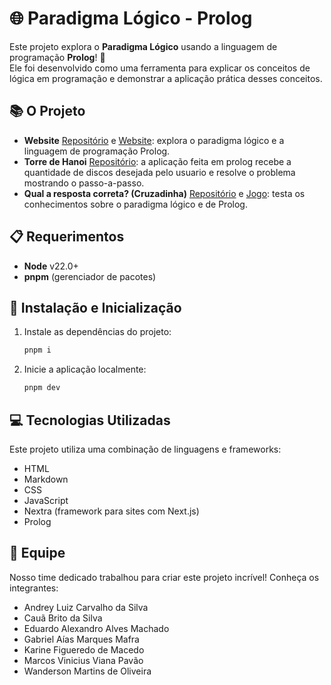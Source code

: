 # 🌐 Paradigma Lógico - Prolog

Este projeto explora o **Paradigma Lógico** usando a linguagem de programação **Prolog**! 🎉  
Ele foi desenvolvido como uma ferramenta para explicar os conceitos de lógica em programação e demonstrar a aplicação prática desses conceitos.

## 📚 O Projeto
- **Website** [Repositório](https://github.com/devmarcosvinicius/paradigma-logico-prolog) e [Website](https://paradigma-logico-prolog.vercel.app/): explora o paradigma lógico e a linguagem de programação Prolog.
- **Torre de Hanoi** [Repositório](https://github.com/devmarcosvinicius/paradigma-logico-prolog/tree/main/torre%20de%20hanoi): a aplicação feita em prolog recebe a quantidade de discos desejada pelo usuario e resolve o problema mostrando o passo-a-passo.
- **Qual a resposta correta? (Cruzadinha)** [Repositório](https://github.com/cauamogli/cauamogli.github.io) e [Jogo](https://cauamogli.github.io/): testa os conhecimentos sobre o paradigma lógico e de Prolog.

## 📋 Requerimentos

- **Node** v22.0+
- **pnpm** (gerenciador de pacotes)

## 🚀 Instalação e Inicialização

1. Instale as dependências do projeto:  

   ```bash
   pnpm i
    ```

2. Inicie a aplicação localmente:  

   ```bash
   pnpm dev
    ```

## 💻 Tecnologias Utilizadas
Este projeto utiliza uma combinação de linguagens e frameworks:

- HTML
- Markdown
- CSS
- JavaScript
- Nextra (framework para sites com Next.js)
- Prolog

## 👥 Equipe
Nosso time dedicado trabalhou para criar este projeto incrível! Conheça os integrantes:

- Andrey Luiz Carvalho da Silva
- Cauã Brito da Silva
- Eduardo Alexandro Alves Machado
- Gabriel Aías Marques Mafra
- Karine Figueredo de Macedo
- Marcos Vinicius Viana Pavão
- Wanderson Martins de Oliveira  
